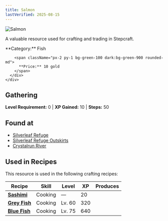 ```yaml
---
title: Salmon
lastVerified: 2025-08-15
---
```


<div className="flex items-start gap-6 mb-8">
  <div className="flex-shrink-0">
    <img src="/assets/resources/fishing/salmon.png" alt="Salmon" className="w-24 h-24 border rounded-lg" />
  </div>
  <div className="flex-1">
    <div className="space-y-2">
      <p className="text-lg text-muted-foreground">A valuable resource used for crafting and trading in Stepcraft.</p>
      <div className="flex flex-wrap gap-4 text-sm">
        <span className="px-2 py-1 bg-blue-100 dark:bg-blue-900 rounded-md">
          **Category:** Fish
        </span>
        
        <span className="px-2 py-1 bg-green-100 dark:bg-green-900 rounded-md">
          **Price:** 10 gold
        </span>
      </div>
    </div>
  </div>
</div>

## Gathering

**Level Requirement:** 0 | **XP Gained:** 10 | **Steps:** 50

## Found at

- [Silverleaf Refuge](/docs/map/individual/silverleaf_refuge)
- [Silverleaf Refuge Outskirts](/docs/map/individual/silverleaf_refuge_outskirts)
- [Crystalrun River](/docs/map/individual/crystalrun_river)

## Used in Recipes

This resource is used in the following crafting recipes:

| Recipe | Skill | Level | XP | Produces |
|--------|-------|-------|----|---------:|
| **[Sashimi](#)** | Cooking | — | 20 |  |
| **[Grey Fish](#)** | Cooking | Lv. 60 | 320 |  |
| **[Blue Fish](#)** | Cooking | Lv. 75 | 640 |  |
